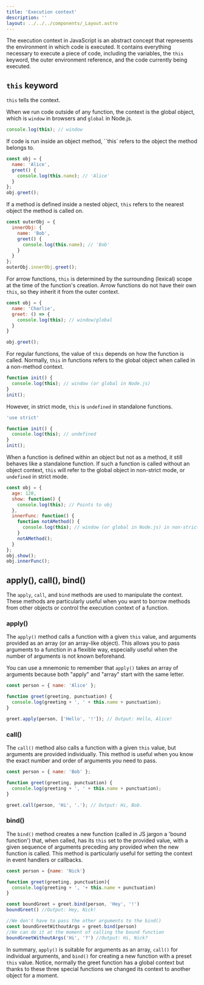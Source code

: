 ```yaml
---
title: 'Execution context'
description: ''
layout: ../../../components/_Layout.astro
---
```



The execution context in JavaScript is an abstract concept that represents the environment in which code is executed. It contains everything necessary to execute a piece of code, including the variables, the `this` keyword, the outer environment reference, and the code currently being executed.

## `this` keyword

`this` tells the context.

When we run code outside of any function, the context is the global object, which is `window` in browsers and `global` in Node.js.

```javascript
console.log(this); // window
```

If code is run inside an object method, ``this` refers to the object the method belongs to.

```javascript
const obj = {
  name: 'Alice',
  greet() {
    console.log(this.name); // 'Alice'
  }
};
obj.greet();
```

If a method is defined inside a nested object, `this` refers to the nearest object the method is called on.

```javascript
const outerObj = {
  innerObj: {
    name: 'Bob',
    greet() {
      console.log(this.name); // 'Bob'
    }
  }
};
outerObj.innerObj.greet();
```

For arrow functions, `this` is determined by the surrounding (lexical) scope at the time of the function's creation. Arrow functions do not have their own `this`, so they inherit it from the outer context.

```javascript
const obj = {
  name: 'Charlie',
  greet: () => {
    console.log(this); // window/global
  }
}

obj.greet();
```

For regular functions, the value of `this` depends on how the function is called. Normally, `this` in functions refers to the global object when called in a non-method context.

```javascript
function init() {
  console.log(this); // window (or global in Node.js)
}
init();
```

However, in strict mode, `this` is `undefined` in standalone functions.

```javascript
'use strict'

function init() {
  console.log(this); // undefined
}
init();
```

When a function is defined within an object but not as a method, it still behaves like a standalone function. If such a function is called without an object context, `this` will refer to the global object in non-strict mode, or `undefined` in strict mode.

```javascript
const obj = {
  age: 120,
  show: function() {
    console.log(this); // Points to obj
  },
  innerFunc: function() {
    function notAMethod() {
      console.log(this); // window (or global in Node.js) in non-strict mode, undefined in strict mode
    }
    notAMethod();
  }
};
obj.show();
obj.innerFunc();
```

## apply(), call(), bind()

The `apply`, `call`, and `bind` methods are used to manipulate the context. These methods are particularly useful when you want to borrow methods from other objects or control the execution context of a function.

### apply()

The `apply()` method calls a function with a given `this` value, and arguments provided as an array (or an array-like object). This allows you to pass arguments to a function in a flexible way, especially useful when the number of arguments is not known beforehand.

<Aside type="tip">

You can use a mnemonic to remember that `apply()` takes an array of arguments because both "apply" and "array" start with the same letter.

</Aside>

```javascript
const person = { name: 'Alice' };

function greet(greeting, punctuation) {
  console.log(greeting + ', ' + this.name + punctuation);
}

greet.apply(person, ['Hello', '!']); // Output: Hello, Alice!
```

### call()

The `call()` method also calls a function with a given `this` value, but arguments are provided individually. This method is useful when you know the exact number and order of arguments you need to pass.

```javascript
const person = { name: 'Bob' };

function greet(greeting, punctuation) {
  console.log(greeting + ', ' + this.name + punctuation);
}

greet.call(person, 'Hi', '.'); // Output: Hi, Bob.
```

### bind()

The `bind()` method creates a new function (called in JS jargon a 'bound function') that, when called, has its `this` set to the provided value, with a given sequence of arguments preceding any provided when the new function is called. This method is particularly useful for setting the context in event handlers or callbacks.

```javascript
const person = {name: 'Nick'}

function greet(greeting, punctuation){
  console.log(greeting + ', '+ this.name + punctuation)
}

const boundGreet = greet.bind(person, 'Hey', '!')
boundGreet() //Output: Hey, Nick!

//We don't have to pass the other arguments to the bind()
const boundGreetWithoutArgs = greet.bind(person)
//We can do it at the moment of calling the bound function
boundGreetWithoutArgs('Hi', '?') //Output: Hi, Nick?
```

In summary, `apply()` is suitable for arguments as an array, `call()` for individual arguments, and `bind()` for creating a new function with a preset `this` value. Notice, normally the greet function has a global context but thanks to these three special functions we changed its context to another object for a moment.

